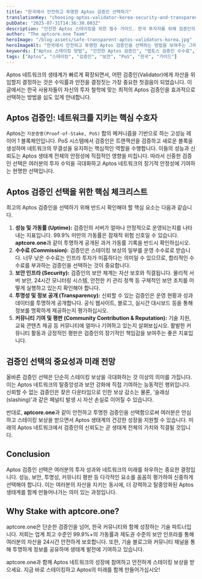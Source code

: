 ```yaml
---
title: "한국에서 안전하고 투명한 Aptos 검증인 선택하기"
translationKey: "choosing-aptos-validator-korea-security-and-transparency-focus"
pubDate: "2025-07-31T14:36:30.003Z"
description: "안전한 Aptos 스테이킹을 위한 필수 가이드. 한국 투자자를 위해 검증인의 성능, 수수료, 보안, 투명성을 평가하는 핵심 기준을 제시하여 최고의 파트너를 찾을 수 있도록 돕습니다."
author: "The aptcore.one Team"
heroImage: "/blog-assets/safe-transparent-aptos-validators-korea.jpg"
heroImageAlt: "한국에서 안전하고 투명한 Aptos 검증인을 선택하는 방법을 보여주는 그래픽"
keywords: ["Aptos 스테이킹 방법", "안전한 Aptos 검증인", "앱토스 검증인 수수료", "Aptos 가동률 확인", "aptcore.one 신뢰도", "한국 Aptos 투자", "PoS 검증인 선택 기준"]
tags: ["Aptos", "스테이킹", "검증인", "보안", "PoS", "한국", "가이드"]
---
```


Aptos 네트워크의 생태계가 빠르게 확장되면서, 어떤 검증인(Validator)에게 자산을 위임할지 결정하는 것은 수익률과 안전을 결정짓는 가장 중요한 첫걸음이 되었습니다. 이 글에서는 한국 사용자들이 자신의 투자 철학에 맞는 최적의 Aptos 검증인을 효과적으로 선택하는 방법을 심도 있게 안내합니다.

## Aptos 검증인: 네트워크를 지키는 핵심 수호자

Aptos는 `지분증명(Proof-of-Stake, PoS)` 합의 메커니즘을 기반으로 하는 고성능 레이어 1 블록체인입니다. PoS 시스템에서 검증인은 트랜잭션을 검증하고 새로운 블록을 생성하며 네트워크의 무결성을 유지하는 핵심적인 역할을 수행합니다. 이들의 성능과 신뢰도는 Aptos 생태계 전체의 안정성에 직접적인 영향을 미칩니다. 따라서 신중한 검증인 선택은 여러분의 투자 수익을 극대화하고 Aptos 네트워크의 장기적 안정성에 기여하는 현명한 선택입니다.

## Aptos 검증인 선택을 위한 핵심 체크리스트

최고의 Aptos 검증인을 선택하기 위해 반드시 확인해야 할 핵심 요소는 다음과 같습니다.

1.  **성능 및 가동률 (Uptime):** 검증인의 서버가 얼마나 안정적으로 운영되는지를 나타내는 지표입니다. 99.9% 미만의 가동률은 잠재적 위험 신호일 수 있습니다. **aptcore.one**과 같이 투명하게 공개된 과거 가동률 기록을 반드시 확인하십시오.
2.  **수수료 (Commission):** 검증인은 스테이킹 보상의 일부를 운영 수수료로 받습니다. 너무 낮은 수수료는 인프라 투자가 미흡하다는 의미일 수 있으므로, 합리적인 수수료를 부과하는 검증인을 선택하는 것이 중요합니다.
3.  **보안 인프라 (Security):** 검증인의 보안 체계는 자산 보호와 직결됩니다. 물리적 서버 보안, 24시간 모니터링 시스템, 안전한 키 관리 정책 등 구체적인 보안 조치를 어떻게 실행하고 있는지 확인해야 합니다.
4.  **투명성 및 정보 공개 (Transparency):** 신뢰할 수 있는 검증인은 운영 현황과 성과 데이터를 투명하게 공개합니다. 공식 웹사이트, 블로그, 실시간 대시보드 등을 통해 정보를 명확하게 제공하는지 평가하십시오.
5.  **커뮤니티 기여 및 평판 (Community Contribution & Reputation):** 기술 지원, 교육 콘텐츠 제공 등 커뮤니티에 얼마나 기여하고 있는지 살펴보십시오. 활발한 커뮤니티 활동과 긍정적인 평판은 검증인의 장기적인 책임감을 보여주는 좋은 지표입니다.

## 검증인 선택의 중요성과 미래 전망

올바른 검증인 선택은 단순히 스테이킹 보상을 극대화하는 것 이상의 의미를 가집니다. 이는 Aptos 네트워크의 탈중앙성과 보안 강화에 직접 기여하는 능동적인 행위입니다. 신뢰할 수 없는 검증인은 잦은 다운타임으로 인한 보상 감소는 물론, '슬래싱(slashing)'과 같은 페널티 발생 시 자산 손실로 이어질 수 있습니다.

반대로, **aptcore.one**과 같이 안전하고 투명한 검증인을 선택함으로써 여러분은 안심하고 스테이킹 보상을 받으면서 Aptos 생태계의 건강한 성장을 지원할 수 있습니다. 미래의 Aptos 네트워크에서 검증인의 신뢰도는 곧 생태계 전체의 가치와 직결될 것입니다.

## Conclusion

Aptos 검증인 선택은 여러분의 투자 성과와 네트워크의 미래를 좌우하는 중요한 결정입니다. 성능, 보안, 투명성, 커뮤니티 평판 등 다각적인 요소를 꼼꼼히 평가하여 신중하게 선택해야 합니다. 이는 여러분의 자산을 지키는 동시에, 더 강력하고 탈중앙화된 Aptos 생태계를 함께 만들어나가는 의미 있는 과정입니다.

## Why Stake with aptcore.one?

aptcore.one은 단순한 검증인을 넘어, 한국 커뮤니티와 함께 성장하는 기술 파트너입니다. 저희는 업계 최고 수준인 99.9%+의 가동률과 제도권 수준의 보안 인프라를 통해 여러분의 자산을 24시간 안전하게 보호합니다. 또한, 기술 블로그와 커뮤니티 채널을 통해 투명하게 정보를 공유하며 생태계 발전에 기여하고 있습니다.

aptcore.one과 함께 Aptos 네트워크의 성장에 참여하고 안전하게 스테이킹 보상을 받으세요. 지금 바로 스테이킹하고 Aptos의 미래를 함께 만들어가십시오!
